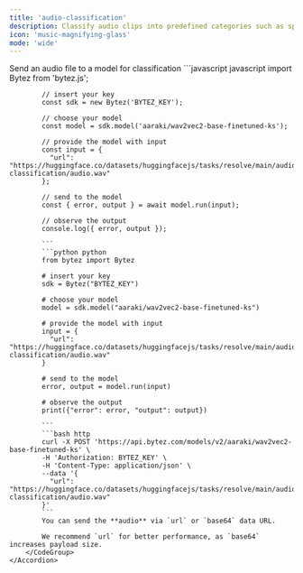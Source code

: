 ```yaml
---
title: 'audio-classification'
description: Classify audio clips into predefined categories such as speech emotion, sound detection, and music genres
icon: 'music-magnifying-glass'
mode: 'wide'
---
```


<AccordionGroup>
	<Accordion defaultOpen="true" title="Basic usage">
		Send an audio file to a model for classification
		<CodeGroup>
			```javascript javascript
			import Bytez from 'bytez.js';
			
			// insert your key
			const sdk = new Bytez('BYTEZ_KEY');
			
			// choose your model
			const model = sdk.model('aaraki/wav2vec2-base-finetuned-ks');
			
			// provide the model with input
			const input = {
			  "url": "https://huggingface.co/datasets/huggingfacejs/tasks/resolve/main/audio-classification/audio.wav"
			};
			
			// send to the model
			const { error, output } = await model.run(input);
			
			// observe the output
			console.log({ error, output });
			
			```
			```python python
			from bytez import Bytez
			
			# insert your key
			sdk = Bytez("BYTEZ_KEY")
			
			# choose your model
			model = sdk.model("aaraki/wav2vec2-base-finetuned-ks")
			
			# provide the model with input
			input = {
			  "url": "https://huggingface.co/datasets/huggingfacejs/tasks/resolve/main/audio-classification/audio.wav"
			}
			
			# send to the model
			error, output = model.run(input)
			
			# observe the output
			print({"error": error, "output": output})
			
			```
			```bash http
			curl -X POST 'https://api.bytez.com/models/v2/aaraki/wav2vec2-base-finetuned-ks' \
			-H 'Authorization: BYTEZ_KEY' \
			-H 'Content-Type: application/json' \
			--data '{
			  "url": "https://huggingface.co/datasets/huggingfacejs/tasks/resolve/main/audio-classification/audio.wav"
			}'
			```
			You can send the **audio** via `url` or `base64` data URL.
			
			We recommend `url` for better performance, as `base64` increases payload size.
		</CodeGroup>
	</Accordion>
</AccordionGroup>